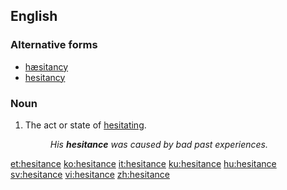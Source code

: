 ==English==

===Alternative forms===
* [[hæsitancy]] {{qualifier|archaic}}
* [[hesitancy]]

===Noun===
{{en-noun|~}}

# The act or state of [[hesitate|hesitating]].
#:''His '''hesitance''' was caused by bad past experiences.''

[[et:hesitance]]
[[ko:hesitance]]
[[it:hesitance]]
[[ku:hesitance]]
[[hu:hesitance]]
[[sv:hesitance]]
[[vi:hesitance]]
[[zh:hesitance]]